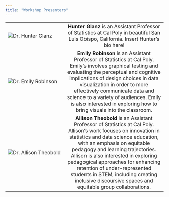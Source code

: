 ```yaml
---
title: "Workshop Presenters"
---
```


|                                                        |                                                                                               |
|:-------------------------------------------------------|:---------------------------------------------------------------------------------------------:|
| ![Dr. Hunter Glanz](images/hunter_glanz.jpg)   | **Hunter Glanz** is an Assistant Professor of Statistics at Cal Poly in beautiful San Luis Obispo, California. Insert Hunter's bio here!                                                                     |
| ![Dr. Emily Robinson](images/emily-robinson.jpg)       | **Emily Robinson** is an Assistant Professor of Statistics at Cal Poly. Emily's involves graphical testing and evaluating the perceptual and cognitive implications of design choices in data visualization in order to more effectively communicate data and science to a variety of audiences. Emily is also interested in exploring how to bring visuals into the classroom.                                                            |
| ![Dr. Allison Theobold](images/allison_headshot.jpg)   | **Allison Theobold** is an Assistant Professor of Statistics at Cal Poly. Allison's work focuses on innovation in statistics and data science education, with an emphasis on equitable pedagogy and learning trajectories. Allison is also interested in exploring pedagogical approaches for enhancing retention of under-represented students in STEM, including creating inclusive discoursive spaces and equitable group collaborations. |
